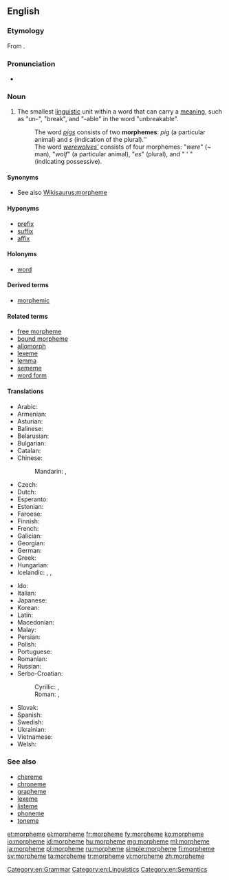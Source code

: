 {{also|morphème}}
==English==
{{was wotd|2012|May|17}}
{{wikipedia}}

===Etymology===
From {{etyl|fr|en}} {{term|morphème|lang=fr}}.

===Pronunciation===
* {{IPA|/ˈmɔː(ɹ)fiːm/|lang=en}}

===Noun===
{{en-noun}}

# {{context|linguistic morphology|lang=en}} The smallest [[linguistic]] unit within a word that can carry a [[meaning]], such as "un-", "break", and "-able" in the word "unbreakable".
#: The word ''[[pigs]]'' consists of two '''morphemes''': ''pig'' (a particular animal) and ''s'' (indication of the plural).''
#: The word ''[[werewolves|werewolves']]'' consists of four morphemes: "''were''" (~ man), "''wolf''" (a particular animal), "''es''" (plural), and " ' " (indicating possessive).

====Synonyms====
* See also [[Wikisaurus:morpheme]]

====Hyponyms====
* [[prefix]]
* [[suffix]]
* [[affix]]

====Holonyms====
* [[word]]

====Derived terms====
* [[morphemic]]

====Related terms====
* [[free morpheme]]
* [[bound morpheme]]
* [[allomorph]]
* [[lexeme]]
* [[lemma]]
* [[sememe]]
* [[word form]]

====Translations====
{{trans-top|smallest linguistic unit}}
* Arabic: {{t|ar|مرفيم|m|tr=murfīm, morfem|sc=Arab}}
* Armenian: {{t|hy|ձեւույթ|tr=jewuytʿ|sc=Armn}}
* Asturian: {{t|ast|morfema|m}}
* Balinese: {{t|ban|ᬭᬸᬧᬩᬕ|tr=rupabaga|sc=Bali}}
* Belarusian: {{t|be|марфема|f|tr=marféma|sc=Cyrl}}
* Bulgarian: {{t+|bg|морфема|f|tr=morféma}}
* Catalan: {{t+|ca|morfema|m}}
* Chinese:
*: Mandarin: {{t|cmn|詞素|sc=Hani}}, {{t+|cmn|词素|tr=císù|sc=Hani}}
* Czech: {{t|cs|morfém|m}}
* Dutch: {{t+|nl|morfeem|n}}
* Esperanto: {{t|eo|morfemo}}
* Estonian: {{t|et|morfeem}}
* Faroese: {{t|fo|morfem|n}}
* Finnish: {{t+|fi|morfeemi}}
* French: {{t+|fr|morphème|m}}
* Galician: {{t|gl|morfema|m}}
* Georgian: {{t|ka|მორფემი|sc=Geor}}
* German: {{t+|de|Morphem|n}}
* Greek: {{t+|el|μόρφημα|tr=mórfima}}
* Hungarian: {{t+|hu|morféma}}
* Icelandic: {{t|is|myndan|f}}, {{t|is|morfem|f}}, {{t|is|minnsta}} {{t|is|merkingarbær}} {{t|is|eining}} {{t+|is|mál|f}}
{{trans-mid}}
* Ido: {{t+|io|morfemo}}
* Italian: {{t+|it|morfema|m}}
* Japanese: {{t|ja|形態素|tr=[[けいたいそ]], keitaiso}}
* Korean: {{t+|ko|형태소|tr=hyeong-taeso}}
* Latin: {{t|la|morphema}}
* Macedonian: {{t|mk|морфема|f|tr=morféma}}
* Malay: {{t|ms|morfem}}
* Persian: {{t|fa|تكواژ|tr=takvâž}}
* Polish: {{t+|pl|morfem|m}}
* Portuguese: {{t+|pt|morfema|m}}
* Romanian: {{t+|ro|morfem|n}}
* Russian: {{t+|ru|морфема|f|tr=morféma}}
* Serbo-Croatian:
*: Cyrillic: {{t|sh|морфе́ма|f|sc=Cyrl}}, {{t|sh|мо̀рфе̄м|f|sc=Cyrl}}
*: Roman: {{t|sh|morféma|f}}, {{t|sh|mòrfēm|f}}
* Slovak: {{t|sk|morféma|f}}
* Spanish: {{t+|es|morfema|m}}
* Swedish: {{t+|sv|morfem}}
* Ukrainian: {{t|uk|морфема|f|tr=morféma}}
* Vietnamese: {{t|vi|hình vị}}
* Welsh: {{t|cy|morffem}}
{{trans-bottom}}

===See also===
* [[chereme]]
* [[chroneme]]
* [[grapheme]]
* [[lexeme]]
* [[listeme]]
* [[phoneme]]
* [[toneme]]

[[Category:en:Grammar]]
[[Category:en:Linguistics]]
[[Category:en:Semantics]]

[[et:morpheme]]
[[el:morpheme]]
[[fr:morpheme]]
[[fy:morpheme]]
[[ko:morpheme]]
[[io:morpheme]]
[[id:morpheme]]
[[hu:morpheme]]
[[mg:morpheme]]
[[ml:morpheme]]
[[ja:morpheme]]
[[pl:morpheme]]
[[ru:morpheme]]
[[simple:morpheme]]
[[fi:morpheme]]
[[sv:morpheme]]
[[ta:morpheme]]
[[tr:morpheme]]
[[vi:morpheme]]
[[zh:morpheme]]